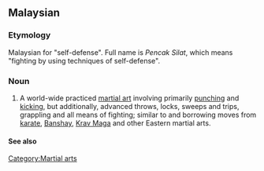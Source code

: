 ==Malaysian==

===Etymology===
Malaysian for "self-defense". Full name is ''Pencak Silat'', which means "fighting by using techniques of self-defense".

===Noun===

# A world-wide practiced [[martial art]] involving primarily [[punch]]ing and [[kick]]ing, but additionally, advanced throws, locks, sweeps and trips, grappling and all means of fighting; similar to and borrowing moves from [[karate]], [[Banshay]], [[Krav Maga]] and other Eastern martial arts.

[[Category:Martial arts]]

====See also====
{{projectlinks|wikipedia}}
